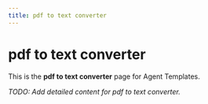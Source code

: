 ```yaml
---
title: pdf to text converter
---
```


# pdf to text converter

This is the **pdf to text converter** page for Agent Templates.

_TODO: Add detailed content for pdf to text converter._
